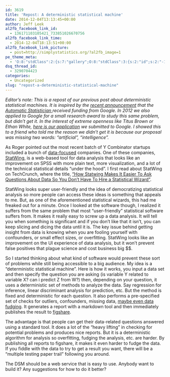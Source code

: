 ```yaml
---
id: 3619
title: 'Repost: A deterministic statistical machine'
date: 2014-12-04T13:13:45+00:00
author: Jeff Leek
al2fb_facebook_link_id:
  - 136171103105421_733851026670756
al2fb_facebook_link_time:
  - 2014-12-04T18:13:51+00:00
al2fb_facebook_link_picture:
  - post=http://simplystatistics.org/?al2fb_image=1
pe_theme_meta:
  - 'O:8:"stdClass":2:{s:7:"gallery";O:8:"stdClass":3:{s:2:"id";s:2:"-1";s:5:"width";s:0:"";s:6:"height";s:0:"";}s:5:"video";O:8:"stdClass":1:{s:2:"id";s:2:"-1";}}'
dsq_thread_id:
  - 3290704423
categories:
  - Uncategorized
slug: "repost-a-deterministic-statistical-machine"
---
```

_Editor's note: This is a repost of our previous post about deterministic statistical machines. It is inspired by the [recent announcement](https://gigaom.com/2014/12/02/google-is-funding-an-artificial-intelligence-for-data-science/) that the [Automatic Statistician ](http://www.automaticstatistician.com/)received funding from Google. In 2012 we also applied to Google for a small research award to study this same problem, but didn't get it. In the interest of extreme openness like Titus Brown or Ethan White, [here is our application](https://docs.google.com/document/d/1ERL40_LYt4U_vYx2rUxPvIhCrxnpld3dcrtEiCeWn8U/edit) we submitted to Google. I showed this to a friend who told me the reason we didn't get it is because our proposal was missing two words: "artificial", "intelligence". _

As Roger pointed out the most recent batch of Y Combinator startups included a bunch of <a href="http://simplystatistics.org/post/29964925728/data-startups-from-y-combinator-demo-day" target="_blank">data-focused</a> companies. One of these companies, <a href="https://www.statwing.com/" target="_blank">StatWing</a>, is a web-based tool for data analysis that looks like an improvement on SPSS with more plain text, more visualization, and a lot of the technical statistical details “under the hood”. I first read about StatWing on TechCrunch, where the title, <a href="http://techcrunch.com/2012/08/16/how-statwing-makes-it-easier-to-ask-questions-about-data-so-you-dont-have-to-hire-a-statistical-wizard/" target="_blank">“How Statwing Makes It Easier To Ask Questions About Data So You Don’t Have To Hire a Statistical Wizard”</a>.

StatWing looks super user-friendly and the idea of democratizing statistical analysis so more people can access these ideas is something that appeals to me. But, as one of the aforementioned statistical wizards, this had me freaked out for a minute. Once I looked at the software though, I realized it suffers from the same problem that most “user-friendly” statistical software suffers from. It makes it really easy to screw up a data analysis. It will tell you when something is significant and if you don’t like that it isn’t, you can keep slicing and dicing the data until it is. The key issue behind getting insight from data is knowing when you are fooling yourself with confounders, or small effect sizes, or overfitting. StatWing looks like an improvement on the UI experience of data analysis, but it won’t prevent false positives that plague science and cost business big $$.

So I started thinking about what kind of software would prevent these sort of problems while still being accessible to a big audience. My idea is a “deterministic statistical machine”. Here is how it works, you input a data set and then specify the question you are asking (is variable Y related to variable X? can i predict Z from W?) then, depending on your question, it uses a deterministic set of methods to analyze the data. Say regression for inference, linear discriminant analysis for prediction, etc. But the method is fixed and deterministic for each question. It also performs a pre-specified set of checks for outliers, confounders, missing data, <a href="http://www.nature.com/news/the-data-detective-1.10937" target="_blank">maybe even data fudging</a>. It generates a report with a markdown tool and then immediately publishes the result to <a href="http://figshare.com/" target="_blank">figshare</a>.

The advantage is that people can get their data-related questions answered using a standard tool. It does a lot of the “heavy lifting” in checking for potential problems and produces nice reports. But it is a deterministic algorithm for analysis so overfitting, fudging the analysis, etc. are harder. By publishing all reports to figshare, it makes it even harder to fudge the data. If you fiddle with the data to try to get a result you want, there will be a “multiple testing paper trail” following you around.

The DSM should be a web service that is easy to use. Anybody want to build it? Any suggestions for how to do it better?
